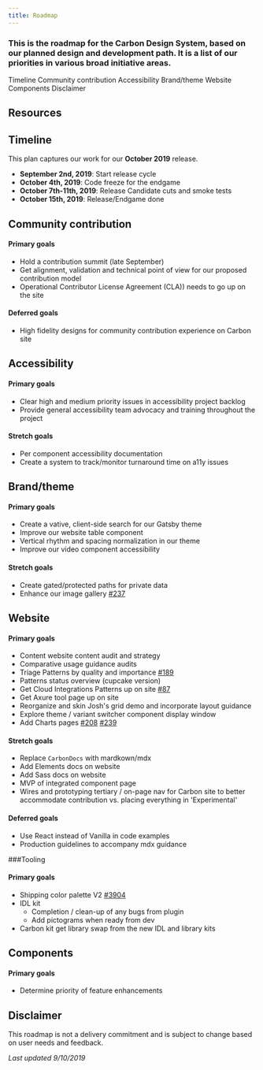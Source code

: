 ```yaml
---
title: Roadmap
---
```


### This is the roadmap for the Carbon Design System, based on our planned design and development path. It is a list of our priorities in various broad initiative areas.

<AnchorLinks>

<AnchorLink>Timeline</AnchorLink>
<AnchorLink>Community contribution</AnchorLink>
<AnchorLink>Accessibility</AnchorLink>
<AnchorLink>Brand/theme</AnchorLink>
<AnchorLink>Website</AnchorLink>
<AnchorLink>Components</AnchorLink>
<AnchorLink>Disclaimer</AnchorLink>

</AnchorLinks>

## Resources

<Row className="tile--group">
<Column colMd="4" colLg="4" noGutterSm>
    <ResourceCard
      subTitle="October 2019 planning issue"
      href="https://github.com/carbon-design-system/carbon/issues/3871">

<MdxIcon name="github" />

  </ResourceCard>
</Column>
</Row>

## Timeline

This plan captures our work for our **October 2019** release.

- **September 2nd, 2019**: Start release cycle
- **October 4th, 2019**: Code freeze for the endgame
- **October 7th-11th, 2019**: Release Candidate cuts and smoke tests
- **October 15th, 2019**: Release/Endgame done

## Community contribution

#### Primary goals

- Hold a contribution summit (late September)
- Get alignment, validation and technical point of view for our proposed contribution model
- Operational Contributor License Agreement (CLA)) needs to go up on the site

#### Deferred goals

- High fidelity designs for community contribution experience on Carbon site

## Accessibility

#### Primary goals

- Clear high and medium priority issues in accessibility project backlog
- Provide general accessibility team advocacy and training throughout the project

#### Stretch goals

- Per component accessibility documentation
- Create a system to track/monitor turnaround time on a11y issues

## Brand/theme

#### Primary goals

- Create a vative, client-side search for our Gatsby theme
- Improve our website table component
- Vertical rhythm and spacing normalization in our theme
- Improve our video component accessibility

#### Stretch goals

- Create gated/protected paths for private data
- Enhance our image gallery [#237](https://github.com/carbon-design-system/gatsby-theme-carbon/issues/237)

## Website

#### Primary goals

- Content website content audit and strategy
- Comparative usage guidance audits
- Triage Patterns by quality and importance [#189](https://github.com/carbon-design-system/carbon-website/issues/189)
- Patterns status overview (cupcake version)
- Get Cloud Integrations Patterns up on site [#87](https://github.com/carbon-design-system/carbon-website/issues/87)
- Get Axure tool page up on site
- Reorganize and skin Josh's grid demo and incorporate layout guidance
- Explore theme / variant switcher component display window
- Add Charts pages [#208](https://github.com/carbon-design-system/carbon-website/issues/208) [#239](https://github.com/carbon-design-system/carbon-website/issues/239)

#### Stretch goals

- Replace `CarbonDocs` with mardkown/mdx
- Add Elements docs on website
- Add Sass docs on website
- MVP of integrated component page
- Wires and prototyping tertiary / on-page nav for Carbon site to better accommodate contribution vs. placing everything in 'Experimental'

#### Deferred goals

- Use React instead of Vanilla in code examples
- Production guidelines to accompany mdx guidance

###Tooling

#### Primary goals

- Shipping color palette V2 [#3904](https://github.com/carbon-design-system/carbon/issues/3904)
- IDL kit
  - Completion / clean-up of any bugs from plugin
  - Add pictograms when ready from dev
- Carbon kit get library swap from the new IDL and library kits

## Components

#### Primary goals

- Determine priority of feature enhancements

## Disclaimer

This roadmap is not a delivery commitment and is subject to change based on user needs and feedback.

_Last updated 9/10/2019_
